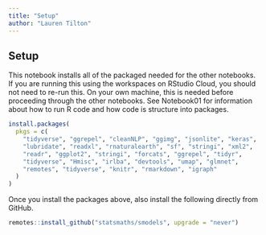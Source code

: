 ```yaml
---
title: "Setup"
author: "Lauren Tilton"
---
```


## Setup

This notebook installs all of the packaged needed for the other notebooks. If
you are running this using the workspaces on RStudio Cloud, you should not need
to re-run this. On your own machine, this is needed before proceeding through
the other notebooks. See Notebook01 for information about how to run R code and
how code is structure into packages.

```r
install.packages(
  pkgs = c(
    "tidyverse", "ggrepel", "cleanNLP", "ggimg", "jsonlite", "keras",
    "lubridate", "readxl", "rnaturalearth", "sf", "stringi", "xml2",
    "readr", "ggplot2", "stringi", "forcats", "ggrepel", "tidyr",
    "tidyverse", "Hmisc", "irlba", "devtools", "umap", "glmnet",
    "remotes", "tidyverse", "knitr", "rmarkdown", "igraph"
  )
)
```

Once you install the packages above, also install the following directly from
GitHub.

```r
remotes::install_github("statsmaths/smodels", upgrade = "never")
```
